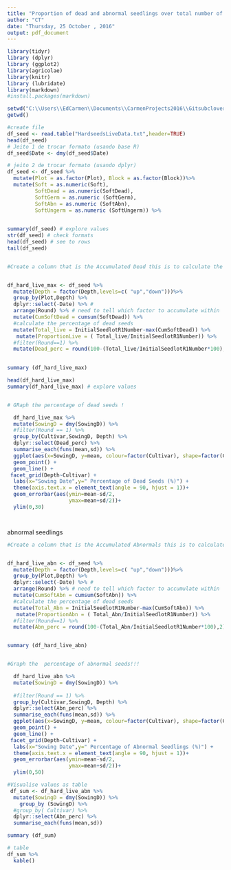 ```yaml
---
title: "Proportion of dead and abnormal seedlings over total number of seeds _ 6CV"
author: "CT"
date: "Thursday, 25 October , 2016"
output: pdf_document
---
```


```r
library(tidyr)
library (dplyr)
library (ggplot2)
library(agricolae)
library(knitr)
library (lubridate)
library(markdown)
#install.packages(markdown)

```


```r
setwd("C:\\Users\\EdCarmen\\Documents\\CarmenProjects2016\\Gitsubclover\\Hardseeds")
getwd()

#create file
df_seed <- read.table("HardseedsLiveData.txt",header=TRUE)
head(df_seed)
# Jeito 1 de trocar formato (usando base R)
df_seed$Date <- dmy(df_seed$Date)

# jeito 2 de trocar formato (usando dplyr)
df_seed <- df_seed %>%
  mutate(Plot = as.factor(Plot), Block = as.factor(Block))%>%
  mutate(Soft = as.numeric(Soft),
         SoftDead = as.numeric(SoftDead),
         SoftGerm = as.numeric (SoftGerm),
         SoftAbn = as.numeric (SoftAbn),
         SoftUngerm = as.numeric (SoftUngerm)) %>%
  

summary(df_seed) # explore values
str(df_seed) # check formats
head(df_seed) # see to rows
tail(df_seed)



```



```r
#Create a column that is the Accumulated Dead this is to calculate the percentage of Dead seeds  


df_hard_live_max <- df_seed %>%
  mutate(Depth = factor(Depth,levels=c( "up","down")))%>%
  group_by(Plot,Depth) %>% 
  dplyr::select(-Date) %>% # 
  arrange(Round) %>% # need to tell which factor to accumulate within
  mutate(CumSoftDead = cumsum(SoftDead)) %>%
  #calculate the percentage of dead seeds  
  mutate(Total_live = InitialSeedlotR1Number-max(CumSoftDead)) %>%
   mutate(ProportionLive = ( Total_live/InitialSeedlotR1Number)) %>%
  #filter(Round==1) %>%
  mutate(Dead_perc = round(100-(Total_live/InitialSeedlotR1Number*100),2))

  
summary (df_hard_live_max)

head(df_hard_live_max)
summary(df_hard_live_max) # explore values


# GRaph the percentage of dead seeds ! 

  df_hard_live_max %>%
  mutate(SowingD = dmy(SowingD)) %>%
  #filter(Round == 1) %>%
  group_by(Cultivar,SowingD, Depth) %>%
  dplyr::select(Dead_perc) %>%
  summarise_each(funs(mean,sd)) %>%
  ggplot(aes(x=SowingD, y=mean, colour=factor(Cultivar), shape=factor(Cultivar))) +
  geom_point() +
  geom_line() +
 facet_grid(Depth~Cultivar) +
  labs(x="Sowing Date",y=" Percentage of Dead Seeds (%)") +
  theme(axis.text.x = element_text(angle = 90, hjust = 1))+
  geom_errorbar(aes(ymin=mean-sd/2,
                    ymax=mean+sd/2))+
  ylim(0,30)




```

abnormal seedlings

```r


#Create a column that is the Accumulated Abnormals this is to calculate the percentage of Abnormal seeds  


df_hard_live_abn <- df_seed %>%
  mutate(Depth = factor(Depth,levels=c( "up","down")))%>%
  group_by(Plot,Depth) %>% 
  dplyr::select(-Date) %>% # 
  arrange(Round) %>% # need to tell which factor to accumulate within
  mutate(CumSoftAbn = cumsum(SoftAbn)) %>%
  #calculate the percentage of dead seeds  
  mutate(Total_Abn = InitialSeedlotR1Number-max(CumSoftAbn)) %>%
   mutate(ProportionAbn = ( Total_Abn/InitialSeedlotR1Number)) %>%
  #filter(Round==1) %>%
  mutate(Abn_perc = round(100-(Total_Abn/InitialSeedlotR1Number*100),2))


summary (df_hard_live_abn)


#Graph the  percentage of abnormal seeds!!! 

  df_hard_live_abn %>%
  mutate(SowingD = dmy(SowingD)) %>%
  
  #filter(Round == 1) %>%
  group_by(Cultivar,SowingD, Depth) %>%
  dplyr::select(Abn_perc) %>%
  summarise_each(funs(mean,sd)) %>%
  ggplot(aes(x=SowingD, y=mean, colour=factor(Cultivar), shape=factor(Cultivar))) +
  geom_point() +
  geom_line() +
 facet_grid(Depth~Cultivar) +
  labs(x="Sowing Date",y=" Percentage of Abnormal Seedlings (%)") +
  theme(axis.text.x = element_text(angle = 90, hjust = 1))+
  geom_errorbar(aes(ymin=mean-sd/2,
                    ymax=mean+sd/2))+
  ylim(0,50)


```




```r


#Visualise values as table 
 df_sum <- df_hard_live_abn %>%
  mutate(SowingD = dmy(SowingD)) %>%
    group_by (SowingD) %>%
  #group_by( Cultivar) %>%
  dplyr::select(Abn_perc) %>%
  summarise_each(funs(mean,sd))

summary (df_sum)

# table
df_sum %>%
  kable()


```


